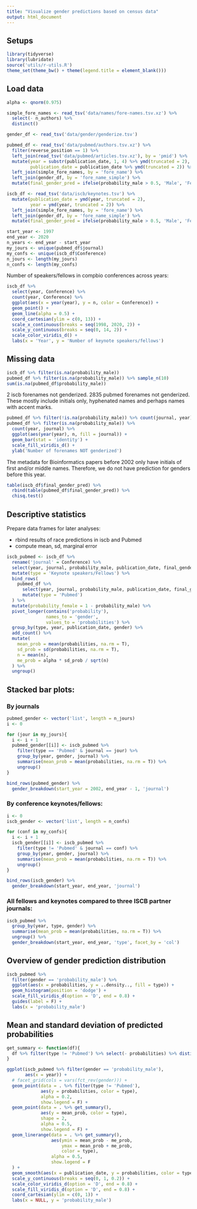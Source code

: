 ```yaml
---
title: "Visualize gender predictions based on census data"
output: html_document
---
```


## Setups

```r
library(tidyverse)
library(lubridate)
source('utils/r-utils.R')
theme_set(theme_bw() + theme(legend.title = element_blank()))
```

## Load data

```r
alpha <- qnorm(0.975)

simple_fore_names <- read_tsv('data/names/fore-names.tsv.xz') %>% 
  select(- n_authors) %>% 
  distinct()

gender_df <- read_tsv('data/gender/genderize.tsv')

pubmed_df <- read_tsv('data/pubmed/authors.tsv.xz') %>%
  filter(reverse_position == 1) %>%
  left_join(read_tsv('data/pubmed/articles.tsv.xz'), by = 'pmid') %>%
  mutate(year = substr(publication_date, 1, 4) %>% ymd(truncated = 2),
         publication_date = publication_date %>% ymd(truncated = 2)) %>% 
  left_join(simple_fore_names, by = 'fore_name') %>% 
  left_join(gender_df, by = 'fore_name_simple') %>% 
  mutate(final_gender_pred = ifelse(probability_male > 0.5, 'Male', 'Female'))

iscb_df <- read_tsv('data/iscb/keynotes.tsv') %>%
  mutate(publication_date = ymd(year, truncated = 2),
         year = ymd(year, truncated = 2)) %>% 
  left_join(simple_fore_names, by = 'fore_name') %>% 
  left_join(gender_df, by = 'fore_name_simple') %>% 
  mutate(final_gender_pred = ifelse(probability_male > 0.5, 'Male', 'Female'))

start_year <- 1997
end_year <- 2020
n_years <- end_year - start_year
my_jours <- unique(pubmed_df$journal)
my_confs <- unique(iscb_df$Conference)
n_jours <- length(my_jours)
n_confs <- length(my_confs)
```

Number of speakers/fellows in compbio conferences across years:

```r
iscb_df %>%
  select(year, Conference) %>% 
  count(year, Conference) %>% 
  ggplot(aes(x = year(year), y = n, color = Conference)) +
  geom_point() +
  geom_line(alpha = 0.5) +
  coord_cartesian(ylim = c(0, 13)) +
  scale_x_continuous(breaks = seq(1998, 2020, 2)) +
  scale_y_continuous(breaks = seq(0, 14, 2)) +
  scale_color_viridis_d() +
  labs(x = 'Year', y = 'Number of keynote speakers/fellows')
```

## Missing data

```r
iscb_df %>% filter(is.na(probability_male))
pubmed_df %>% filter(is.na(probability_male)) %>% sample_n(10)
sum(is.na(pubmed_df$probability_male))
```

2 iscb forenames not genderized.
2835 pubmed forenames not genderized.
These mostly include initials only, hyphenated names and perhaps names with accent marks.

```r
pubmed_df %>% filter(!is.na(probability_male)) %>% count(journal, year)
pubmed_df %>% filter(is.na(probability_male)) %>% 
  count(year, journal) %>% 
  ggplot(aes(year(year), n, fill = journal)) +
  geom_bar(stat = 'identity') +
  scale_fill_viridis_d() +
  ylab('Number of forenames NOT genderized')
```

The metadata for Bioinformatics papers before 2002 only have initials of first and/or middle names. 
Therefore, we do not have prediction for genders before this year.

```r
table(iscb_df$final_gender_pred) %>% 
  rbind(table(pubmed_df$final_gender_pred)) %>% 
  chisq.test()
```

## Descriptive statistics
Prepare data frames for later analyses:

- rbind results of race predictions in iscb and Pubmed
<!-- - pivot long -->
- compute mean, sd, marginal error

```r
iscb_pubmed <- iscb_df %>%
  rename('journal' = Conference) %>% 
  select(year, journal, probability_male, publication_date, final_gender_pred) %>%
  mutate(type = 'Keynote speakers/Fellows') %>%
  bind_rows(
    pubmed_df %>%
      select(year, journal, probability_male, publication_date, final_gender_pred) %>%
      mutate(type = 'Pubmed')
  ) %>%
  mutate(probability_female = 1 - probability_male) %>% 
  pivot_longer(contains('probability'),
               names_to = 'gender',
               values_to = 'probabilities') %>%
  group_by(type, year, publication_date, gender) %>%
  add_count() %>%
  mutate(
    mean_prob = mean(probabilities, na.rm = T),
    sd_prob = sd(probabilities, na.rm = T),
    n = mean(n),
    me_prob = alpha * sd_prob / sqrt(n)
  ) %>%
  ungroup() 
```

## Stacked bar plots:
### By journals

```r
pubmed_gender <- vector('list', length = n_jours)
i <- 0

for (jour in my_jours){
  i <- i + 1
  pubmed_gender[[i]] <- iscb_pubmed %>%
    filter(type == 'Pubmed' & journal == jour) %>%
    group_by(year, gender, journal) %>%
    summarise(mean_prob = mean(probabilities, na.rm = T)) %>%
    ungroup() 
}

bind_rows(pubmed_gender) %>%
  gender_breakdown(start_year = 2002, end_year - 1, 'journal')

```

### By conference keynotes/fellows:
```r
i <- 0
iscb_gender <- vector('list', length = n_confs)

for (conf in my_confs){
  i <- i + 1
  iscb_gender[[i]] <- iscb_pubmed %>%
    filter(type != 'Pubmed' & journal == conf) %>%
    group_by(year, gender, journal) %>%
    summarise(mean_prob = mean(probabilities, na.rm = T)) %>%
    ungroup()
}

bind_rows(iscb_gender) %>%
  gender_breakdown(start_year, end_year, 'journal')
```

### All fellows and keynotes compared to three ISCB partner journals:
```r
iscb_pubmed %>%
  group_by(year, type, gender) %>%
  summarise(mean_prob = mean(probabilities, na.rm = T)) %>%
  ungroup() %>%
  gender_breakdown(start_year, end_year, 'type', facet_by = 'col')
```

## Overview of gender prediction distribution

```r
iscb_pubmed %>% 
  filter(gender == 'probability_male') %>% 
  ggplot(aes(x = probabilities, y = ..density.., fill = type)) +
  geom_histogram(position = 'dodge') +
  scale_fill_viridis_d(option = 'D', end = 0.8) +
  guides(label = F) +
  labs(x = 'probability_male')
```

## Mean and standard deviation of predicted probabilities

```r
get_summary <- function(df){
  df %>% filter(type != 'Pubmed') %>% select(- probabilities) %>% distinct()
}

ggplot(iscb_pubmed %>% filter(gender == 'probability_male'),
       aes(x = year)) +
  # facet_grid(cols = vars(fct_rev(gender))) +
  geom_point(data = . %>% filter(type != 'Pubmed'),
             aes(y = probabilities, color = type),
             alpha = 0.2,
             show.legend = F) +
  geom_point(data = . %>% get_summary(),
             aes(y = mean_prob, color = type),
             shape = 2,
             alpha = 0.5,
             show.legend = F) +
  geom_linerange(data = . %>% get_summary(),
                 aes(ymin = mean_prob - me_prob,
                     ymax = mean_prob + me_prob,
                     color = type),
                 alpha = 0.5,
                 show.legend = F
  ) +
  geom_smooth(aes(x = publication_date, y = probabilities, color = type, fill = type), alpha = 0.2) +
  scale_y_continuous(breaks = seq(0, 1, 0.2)) +
  scale_color_viridis_d(option = 'D', end = 0.8) +
  scale_fill_viridis_d(option = 'D', end = 0.8) +
  coord_cartesian(ylim = c(0, 1)) +
  labs(x = NULL, y = 'probability_male')
```


